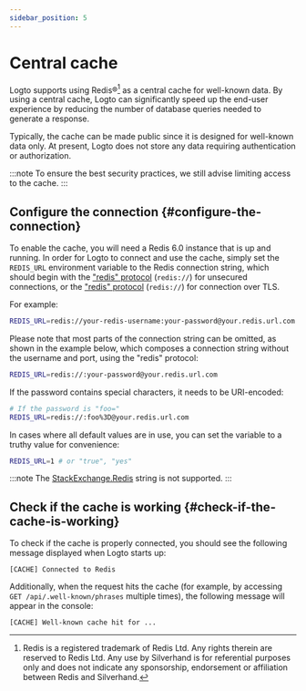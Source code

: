 ```yaml
---
sidebar_position: 5
---
```


# Central cache

Logto supports using Redis®[^1] as a central cache for well-known data. By using a central cache, Logto can significantly speed up the end-user experience by reducing the number of database queries needed to generate a response.

[^1]: Redis is a registered trademark of Redis Ltd. Any rights therein are reserved to Redis Ltd. Any use by Silverhand is for referential purposes only and does not indicate any sponsorship, endorsement or affiliation between Redis and Silverhand.

Typically, the cache can be made public since it is designed for well-known data only. At present, Logto does not store any data requiring authentication or authorization.

:::note
To ensure the best security practices, we still advise limiting access to the cache.
:::

## Configure the connection \{#configure-the-connection}

To enable the cache, you will need a Redis 6.0 instance that is up and running. In order for Logto to connect and use the cache, simply set the `REDIS_URL` environment variable to the Redis connection string, which should begin with the ["redis" protocol](https://www.iana.org/assignments/uri-schemes/prov/redis) (`redis://`) for unsecured connections, or the ["redis" protocol](https://www.iana.org/assignments/uri-schemes/prov/rediss) (`redis://`) for connection over TLS.

For example:

```bash
REDIS_URL=redis://your-redis-username:your-password@your.redis.url.com:6380
```

Please note that most parts of the connection string can be omitted, as shown in the example below, which composes a connection string without the username and port, using the "redis" protocol:

```bash
REDIS_URL=redis://:your-password@your.redis.url.com
```

If the password contains special characters, it needs to be URI-encoded:

```bash
# If the password is "foo="
REDIS_URL=redis://:foo%3D@your.redis.url.com
```

In cases where all default values are in use, you can set the variable to a truthy value for convenience:

```bash
REDIS_URL=1 # or "true", "yes"
```

:::note
The [StackExchange.Redis](https://stackexchange.github.io/StackExchange.Redis/Configuration.html) string is not supported.
:::

## Check if the cache is working \{#check-if-the-cache-is-working}

To check if the cache is properly connected, you should see the following message displayed when Logto starts up:

```
[CACHE] Connected to Redis
```

Additionally, when the request hits the cache (for example, by accessing `GET /api/.well-known/phrases` multiple times), the following message will appear in the console:

```
[CACHE] Well-known cache hit for ...
```
